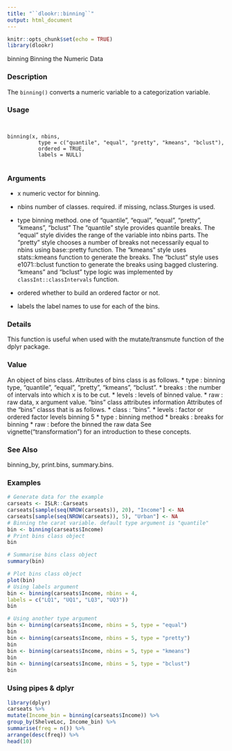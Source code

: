 ---
title: "``dlookr::binning``"
output: html_document
---

```{r setup, include=FALSE}
knitr::opts_chunk$set(echo = TRUE)
library(dlookr)
```

binning Binning the Numeric Data

### Description 

The ``binning()`` converts a numeric variable to a categorization variable.

### Usage 
<pre><code>

binning(x, nbins, 
          type = c("quantile", "equal", "pretty", "kmeans", "bclust"), 
          ordered = TRUE, 
          labels = NULL)

</code></pre>
### Arguments
 
* x numeric vector for binning.
* nbins number of classes. required. if missing, nclass.Sturges is used.
* type binning method. one of "quantile", "equal", "equal", "pretty", "kmeans", "bclust"
The "quantile" style provides quantile breaks. The "equal" style divides the range of the variable into nbins parts. The "pretty" style chooses a number of breaks not necessarily equal to nbins using base::pretty function. The "kmeans" style uses stats::kmeans function to generate the breaks. The "bclust" style uses e1071::bclust function to generate the breaks using bagged clustering. "kmeans" and "bclust" type logic was implemented by ``classInt::classIntervals`` function.

* ordered whether to build an ordered factor or not.
* labels the label names to use for each of the bins.

### Details 

This function is useful when used with the mutate/transmute function of the dplyr package.

### Value 

An object of bins class. Attributes of bins class is as follows.
*  type : binning type, "quantile", "equal", "pretty", "kmeans", "bclust".
*  breaks : the number of intervals into which x is to be cut.
*  levels : levels of binned value.
*  raw : raw data, x argument value.
"bins" class attributes information
Attributes of the "bins" classs that is as follows.
*  class : "bins".
*  levels : factor or ordered factor levels
binning 5
*  type : binning method
*  breaks : breaks for binning
*  raw : before the binned the raw data
See vignette("transformation") for an introduction to these concepts.

### See Also
 
binning_by, print.bins, summary.bins.

### Examples
```{r}

# Generate data for the example
carseats <- ISLR::Carseats
carseats[sample(seq(NROW(carseats)), 20), "Income"] <- NA
carseats[sample(seq(NROW(carseats)), 5), "Urban"] <- NA
# Binning the carat variable. default type argument is "quantile"
bin <- binning(carseats$Income)
# Print bins class object
bin
```

```{r}
# Summarise bins class object
summary(bin)
```

```{r}
# Plot bins class object
plot(bin)
# Using labels argument
bin <- binning(carseats$Income, nbins = 4,
labels = c("LQ1", "UQ1", "LQ3", "UQ3"))
bin
```

```{r}
# Using another type argument
bin <- binning(carseats$Income, nbins = 5, type = "equal")
bin
bin <- binning(carseats$Income, nbins = 5, type = "pretty")
bin
bin <- binning(carseats$Income, nbins = 5, type = "kmeans")
bin
bin <- binning(carseats$Income, nbins = 5, type = "bclust")
bin
```

### Using pipes & dplyr

```{r}
library(dplyr)
carseats %>%
mutate(Income_bin = binning(carseats$Income)) %>%
group_by(ShelveLoc, Income_bin) %>%
summarise(freq = n()) %>%
arrange(desc(freq)) %>%
head(10)
```